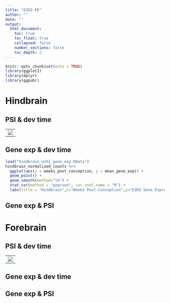 ```yaml
---
title: "EZH2-PE"
author: ""
date: ""
output:
  html_document:
    toc: true
    toc_float: true
    collapsed: false
    number_sections: false
    toc_depth: 2
---
```


```r
knitr::opts_chunk$set(echo = TRUE)
library(ggplot2)
library(dplyr)
library(ggpubr)
```

# Hindbrain

## PSI & dev time
<table>
  <tr>
    <td><img src="hindbrain_psi_vs_time.jpeg"></td>
  </tr>
 </table>

## Gene exp & dev time
```r
load("hindbrain_ezh2_gene_exp.RData")
hindbrain_normalized_counts %>%
  ggplot(aes(x = weeks_post_conception, y = mean_gene_exp)) +
  geom_point() +
  geom_smooth(method="lm") +
  stat_cor(method = "pearson", cor.coef.name = "R") +
  labs(title = "Hindbrain",x="Weeks Post-Conception",y="EZH2 Gene Expression")
```

## Gene exp & PSI

# Forebrain

## PSI & dev time
<table>
  <tr>
    <td><img src="forebrain_psi_vs_time.jpeg"></td>
  </tr>
 </table>

## Gene exp & dev time

## Gene exp & PSI